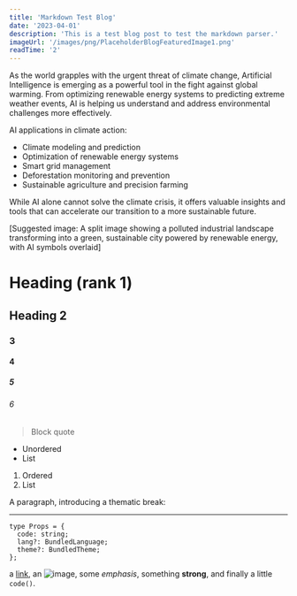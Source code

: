 ```yaml
---
title: 'Markdown Test Blog'
date: '2023-04-01'
description: 'This is a test blog post to test the markdown parser.'
imageUrl: '/images/png/PlaceholderBlogFeaturedImage1.png'
readTime: '2'
---
```


<p className="text-lg">
As the world grapples with the urgent threat of climate change, Artificial Intelligence is emerging as a powerful tool in the fight against global warming. From optimizing renewable energy systems to predicting extreme weather events, AI is helping us understand and address environmental challenges more effectively.
</p>

AI applications in climate action:

- Climate modeling and prediction
- Optimization of renewable energy systems
- Smart grid management
- Deforestation monitoring and prevention
- Sustainable agriculture and precision farming

While AI alone cannot solve the climate crisis, it offers valuable insights and tools that can accelerate our transition to a more sustainable future.

[Suggested image: A split image showing a polluted industrial landscape transforming into a green, sustainable city powered by renewable energy, with AI symbols overlaid]

# Heading (rank 1)
## Heading 2
### 3
#### 4
##### 5
###### 6

> Block quote

* Unordered
* List

1. Ordered
2. List

A paragraph, introducing a thematic break:

---

```tsx
type Props = {
  code: string;
  lang?: BundledLanguage;
  theme?: BundledTheme;
};
```

a [link](https://example.com), an ![image](/images/png/PlaceholderBlogFeaturedImage1.png), some *emphasis*,
something **strong**, and finally a little `code()`.

